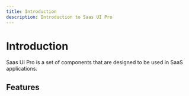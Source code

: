 ```yaml
---
title: Introduction
description: Introduction to Saas UI Pro
---
```


# Introduction

Saas UI Pro is a set of components that are designed to be used in SaaS applications.

## Features
